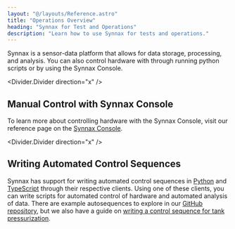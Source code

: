 ```yaml
---
layout: "@/layouts/Reference.astro"
title: "Operations Overview"
heading: "Synnax for Test and Operations"
description: "Learn how to use Synnax for tests and operations."
---
```



Synnax is a sensor-data platform that allows for data storage, processing, and analysis.
You can also control hardware with through running python scripts or by using the Synnax
Console.

<Divider.Divider direction="x" />

## Manual Control with Synnax Console

To learn more about controlling hardware with the Synnax Console, visit our reference
page on the [Synnax Console](/reference/console/get-started).

<Divider.Divider direction="x" />

## Writing Automated Control Sequences

Synnax has support for writing automated control sequences in
[Python](/reference/python-client/get-started) and
[TypeScript](/reference/typescript-client/get-started) through their respective clients.
Using one of these clients, you can write scripts for automated control of hardware and
automated analysis of data. There are example autosequences to explore in our [GitHub
repository](https://github.com/synnaxlabs/synnax/tree/main/client/py/examples/control),
but we also have a guide on [writing a control sequence for tank
pressurization](/guides/operations/automated-control).
